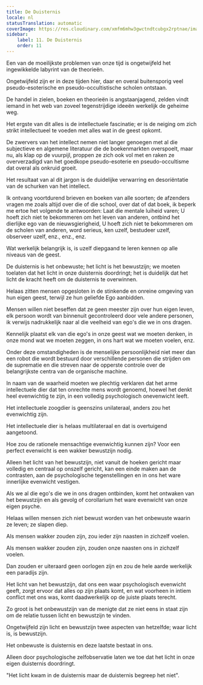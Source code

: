 ```yaml
---
title: De Duisternis
locale: nl
statusTranslation: automatic
coverImage: https://res.cloudinary.com/xmfm6mhw3gwctndtcubgx2rptnae/image/upload/v1741354419/small_cover_la_gran_rebelion_28716e29d2.webp
sidebar:
    label: 11. De Duisternis
    order: 11
---
```

Een van de moeilijkste problemen van onze tijd is ongetwijfeld het ingewikkelde labyrint van de theorieën.

Ongetwijfeld zijn er in deze tijden hier, daar en overal buitensporig veel pseudo-esoterische en pseudo-occultistische scholen ontstaan.

De handel in zielen, boeken en theorieën is angstaanjagend, zelden vindt iemand in het web van zoveel tegenstrijdige ideeën werkelijk de geheime weg.

Het ergste van dit alles is de intellectuele fascinatie; er is de neiging om zich strikt intellectueel te voeden met alles wat in de geest opkomt.

De zwervers van het intellect nemen niet langer genoegen met al die subjectieve en algemene literatuur die de boekenmarkten overspoelt, maar nu, als klap op de vuurpijl, proppen ze zich ook vol met en raken ze oververzadigd van het goedkope pseudo-esoterie en pseudo-occultisme dat overal als onkruid groeit.

Het resultaat van al dit jargon is de duidelijke verwarring en desoriëntatie van de schurken van het intellect.

Ik ontvang voortdurend brieven en boeken van alle soorten; de afzenders vragen me zoals altijd over die of die school, over dat of dat boek, ik beperk me ertoe het volgende te antwoorden: Laat die mentale luiheid varen; U hoeft zich niet te bekommeren om het leven van anderen, ontbind het dierlijke ego van de nieuwsgierigheid, U hoeft zich niet te bekommeren om de scholen van anderen, word serieus, ken uzelf, bestudeer uzelf, observeer uzelf, enz., enz., enz.

Wat werkelijk belangrijk is, is uzelf diepgaand te leren kennen op alle niveaus van de geest.

De duisternis is het onbewuste; het licht is het bewustzijn; we moeten toelaten dat het licht in onze duisternis doordringt; het is duidelijk dat het licht de kracht heeft om de duisternis te overwinnen.

Helaas zitten mensen opgesloten in de stinkende en onreine omgeving van hun eigen geest, terwijl ze hun geliefde Ego aanbidden.

Mensen willen niet beseffen dat ze geen meester zijn over hun eigen leven, elk persoon wordt van binnenuit gecontroleerd door vele andere personen, ik verwijs nadrukkelijk naar al die veelheid van ego's die we in ons dragen.

Kennelijk plaatst elk van die ego's in onze geest wat we moeten denken, in onze mond wat we moeten zeggen, in ons hart wat we moeten voelen, enz.

Onder deze omstandigheden is de menselijke persoonlijkheid niet meer dan een robot die wordt bestuurd door verschillende personen die strijden om de suprematie en die streven naar de opperste controle over de belangrijkste centra van de organische machine.

In naam van de waarheid moeten we plechtig verklaren dat het arme intellectuele dier dat ten onrechte mens wordt genoemd, hoewel het denkt heel evenwichtig te zijn, in een volledig psychologisch onevenwicht leeft.

Het intellectuele zoogdier is geenszins unilateraal, anders zou het evenwichtig zijn.

Het intellectuele dier is helaas multilateraal en dat is overtuigend aangetoond.

Hoe zou de rationele mensachtige evenwichtig kunnen zijn? Voor een perfect evenwicht is een wakker bewustzijn nodig.

Alleen het licht van het bewustzijn, niet vanuit de hoeken gericht maar volledig en centraal op onszelf gericht, kan een einde maken aan de contrasten, aan de psychologische tegenstellingen en in ons het ware innerlijke evenwicht vestigen.

Als we al die ego's die we in ons dragen ontbinden, komt het ontwaken van het bewustzijn en als gevolg of corollarium het ware evenwicht van onze eigen psyche.

Helaas willen mensen zich niet bewust worden van het onbewuste waarin ze leven; ze slapen diep.

Als mensen wakker zouden zijn, zou ieder zijn naasten in zichzelf voelen.

Als mensen wakker zouden zijn, zouden onze naasten ons in zichzelf voelen.

Dan zouden er uiteraard geen oorlogen zijn en zou de hele aarde werkelijk een paradijs zijn.

Het licht van het bewustzijn, dat ons een waar psychologisch evenwicht geeft, zorgt ervoor dat alles op zijn plaats komt, en wat voorheen in intiem conflict met ons was, komt daadwerkelijk op de juiste plaats terecht.

Zo groot is het onbewustzijn van de menigte dat ze niet eens in staat zijn om de relatie tussen licht en bewustzijn te vinden.

Ongetwijfeld zijn licht en bewustzijn twee aspecten van hetzelfde; waar licht is, is bewustzijn.

Het onbewuste is duisternis en deze laatste bestaat in ons.

Alleen door psychologische zelfobservatie laten we toe dat het licht in onze eigen duisternis doordringt.

"Het licht kwam in de duisternis maar de duisternis begreep het niet".

